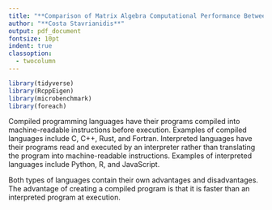```yaml
---
title: "**Comparison of Matrix Algebra Computational Performance Between Base R and RcppEigen**"
author: "**Costa Stavrianidis**"
output: pdf_document
fontsize: 10pt
indent: true
classoption:
  - twocolumn
---
```


```r
library(tidyverse)
library(RcppEigen)
library(microbenchmark)
library(foreach)
```

\begin{center}
\textbf{\Large Abstract}
\end{center}

\begin{small}
In this study, we compare the performance of various matrix algebra computations across functions in base R and functions created using the RcppEigen package.
\end{small}

\vspace{12pt}

\begin{center}
\textbf{\Large Introduction}
\end{center}
Compiled programming languages have their programs compiled into machine-readable instructions before execution. Examples of compiled languages include C, C++, Rust, and Fortran. Interpreted languages have their programs read and executed by an interpreter rather than translating the program into machine-readable instructions. Examples of interpreted languages include Python, R, and JavaScript.

Both types of languages contain their own advantages and disadvantages. The advantage of creating a compiled program is that it is faster than an interpreted program at execution. 